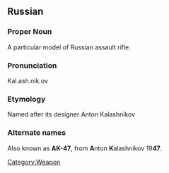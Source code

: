 ==Russian==
===Proper Noun===
A particular model of Russian assault rifle.

===Pronunciation===
Kal.ash.nik.ov

===Etymology===
Named after its designer Anton Kalashnikov


===Alternate names===
Also known as '''AK-47''', from '''A'''nton '''K'''alashnikov 19'''47'''.
[[Category:Weapon]]